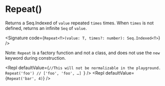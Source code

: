 
# Repeat()

Returns a Seq.Indexed of `value` repeated `times` times. When `times` is not defined, returns an infinite `Seq` of `value`.

<Signature code={`Repeat<T>(value: T, times?: number): Seq.Indexed<T>`} />

Note: `Repeat` is a factory function and not a class, and does not use the `new` keyword during construction.

<Repl
  defaultValue={`//This will not be normalizable in the playground.
  Repeat('foo') // ['foo', 'foo', …] `}
/>
<Repl defaultValue={`Repeat('bar', 4)`} />
